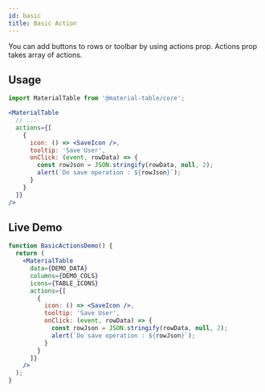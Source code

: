```yaml
---
id: basic
title: Basic Action
---
```



You can add buttons to rows or toolbar by using actions prop. Actions prop takes array of actions.

## Usage

```jsx
import MaterialTable from '@material-table/core';

<MaterialTable
  // ...
  actions={[
    {
      icon: () => <SaveIcon />,
      tooltip: 'Save User',
      onClick: (event, rowData) => {
        const rowJson = JSON.stringify(rowData, null, 2);
        alert(`Do save operation : ${rowJson}`);
      }
    }
  ]}
/>
```

## Live Demo

<InfoBannerAboutGlobalVarsInDemos />

```jsx live
function BasicActionsDemo() {
  return (
    <MaterialTable
      data={DEMO_DATA} 
      columns={DEMO_COLS} 
      icons={TABLE_ICONS} 
      actions={[
        {
          icon: () => <SaveIcon />,
          tooltip: 'Save User',
          onClick: (event, rowData) => {
            const rowJson = JSON.stringify(rowData, null, 2);
            alert(`Do save operation : ${rowJson}`);
          }
        }
      ]}
    />
  );
}
```
